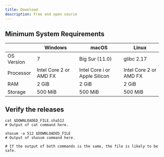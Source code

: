 ```yaml
---
title: Download
description: Free and open source
---
```


## Minimum System Requirements

<table>
	<thead>
		<tr>
			<th></th>
			<th>Windows</th>
			<th>macOS</th>
			<th>Linux</th>
		</tr>
	</thead>
	<tbody>
		<tr>
			<td>OS Version</td>
			<td>7</td>
			<td>Big Sur (11.0)</td>
			<td>glibc 2.17</td>
		</tr>
		<tr>
			<td>Processor</td>
			<td>Intel Core 2 or AMD FX</td>
			<td>Intel Core i or Apple Silicon</td>
			<td>Intel Core 2 or AMD FX</td>
		</tr>
		<tr>
			<td>RAM</td>
			<td>2 GiB</td>
			<td>2 GiB</td>
			<td>2 GiB</td>
		</tr>
		<tr>
			<td>Storage</td>
			<td>500 MiB</td>
			<td>500 MiB</td>
			<td>500 MiB</td>
		</tr>
	</tbody>
</table>

## Verify the releases

```shell
cat $DOWNLOADED_FILE.sha512
# Output of cat command here.

shasum -a 512 $DOWNLOADED_FILE
# Output of shasum command here.

# If the output of both commands is the same, the file is likely to be safe.
```
